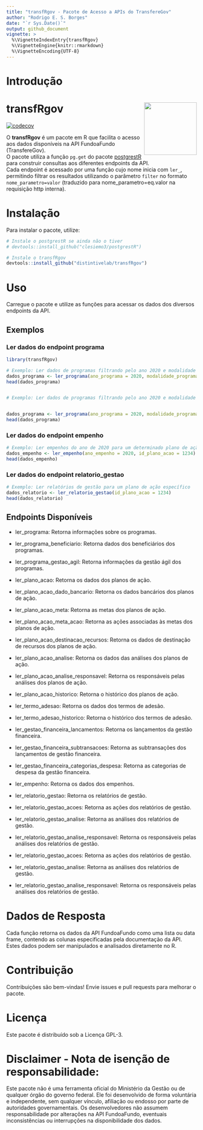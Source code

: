 ```yaml
---
title: "transfRgov - Pacote de Acesso a APIs do TransfereGov"
author: "Rodrigo E. S. Borges"
date: "`r Sys.Date()`"
output: github_document
vignette: >
  %\VignetteIndexEntry{transfRgov}
  %\VignetteEngine{knitr::rmarkdown}
  %\VignetteEncoding{UTF-8}
---
```



# Introdução

# transfRgov <img src='man/figures/logodali.webp' align="right" height="139" />
[![codecov](https://codecov.io/gh/distintivelab/transfRgov/graph/badge.svg?token=7B3AMAQYHS)](https://app.codecov.io/gh/distintivelab/transfRgov)


O **transfRgov** é um pacote em R que facilita o acesso aos dados disponíveis na API FundoaFundo (TransfereGov).  
O pacote utiliza a função `pg.get` do pacote [postgrestR](https://github.com/clesiemo3/postgrestR) para construir consultas aos diferentes endpoints da API.  
Cada endpoint é acessado por uma função cujo nome inicia com `ler_`, permitindo filtrar os resultados utilizando o parâmetro `filter` no formato `nome_parametro=valor` (traduzido para nome_parametro=eq.valor na requisição http interna).

# Instalação

Para instalar o pacote, utilize:

```r
# Instale o postgrestR se ainda não o tiver
# devtools::install_github("clesiemo3/postgrestR")

# Instale o transfRgov 
devtools::install_github("distintivelab/transfRgov")
```

# Uso

Carregue o pacote e utilize as funções para acessar os dados dos diversos endpoints da API.

## Exemplos

### Ler dados do endpoint programa

```r
library(transfRgov)

# Exemplo: Ler dados de programas filtrando pelo ano 2020 e modalidade "Ordinário"
dados_programa <- ler_programa(ano_programa = 2020, modalidade_programa = "Ordinário")
head(dados_programa)


# Exemplo: Ler dados de programas filtrando pelo ano 2020 e modalidade "Ordinário"


dados_programa <- ler_programa(ano_programa = 2020, modalidade_programa = "Ordinário")
head(dados_programa)
```

### Ler dados do endpoint empenho
```r
# Exemplo: Ler empenhos do ano de 2020 para um determinado plano de ação
dados_empenho <- ler_empenho(ano_empenho = 2020, id_plano_acao = 1234)
head(dados_empenho)
```

### Ler dados do endpoint relatorio_gestao

```r
# Exemplo: Ler relatórios de gestão para um plano de ação específico
dados_relatorio <- ler_relatorio_gestao(id_plano_acao = 1234)
head(dados_relatorio)
```

## Endpoints Disponíveis

 - ler_programa: Retorna informações sobre os programas.

 - ler_programa_beneficiario: Retorna dados dos beneficiários dos programas.

 - ler_programa_gestao_agil: Retorna informações da gestão ágil dos programas.

 - ler_plano_acao: Retorna os dados dos planos de ação.

 - ler_plano_acao_dado_bancario: Retorna os dados bancários dos planos de ação.

 - ler_plano_acao_meta: Retorna as metas dos planos de ação.

 - ler_plano_acao_meta_acao: Retorna as ações associadas às metas dos planos de ação.

 - ler_plano_acao_destinacao_recursos: Retorna os dados de destinação de recursos dos planos de ação.

 - ler_plano_acao_analise: Retorna os dados das análises dos planos de ação.

 - ler_plano_acao_analise_responsavel: Retorna os responsáveis pelas análises dos planos de ação.

 - ler_plano_acao_historico: Retorna o histórico dos planos de ação.

 - ler_termo_adesao: Retorna os dados dos termos de adesão.

 - ler_termo_adesao_historico: Retorna o histórico dos termos de adesão.

 - ler_gestao_financeira_lancamentos: Retorna os lançamentos da gestão financeira.

 - ler_gestao_financeira_subtransacoes: Retorna as subtransações dos lançamentos de gestão financeira.

 - ler_gestao_financeira_categorias_despesa: Retorna as categorias de despesa da gestão financeira.

 - ler_empenho: Retorna os dados dos empenhos.

 - ler_relatorio_gestao: Retorna os relatórios de gestão.

 - ler_relatorio_gestao_acoes: Retorna as ações dos relatórios de gestão.

 - ler_relatorio_gestao_analise: Retorna as análises dos relatórios de gestão.

 - ler_relatorio_gestao_analise_responsavel: Retorna os responsáveis pelas análises dos relatórios de gestão.

 - ler_relatorio_gestao_acoes: Retorna as ações dos relatórios de gestão.

 - ler_relatorio_gestao_analise: Retorna as análises dos relatórios de gestão.

 - ler_relatorio_gestao_analise_responsavel: Retorna os responsáveis pelas análises dos relatórios de gestão.

# Dados de Resposta

Cada função retorna os dados da API FundoaFundo como uma lista ou data frame, contendo as colunas especificadas pela documentação da API. Estes dados podem ser manipulados e analisados diretamente no R.

# Contribuição

Contribuições são bem-vindas!
Envie issues e pull requests para melhorar o pacote.

# Licença

Este pacote é distribuído sob a Licença GPL-3.

# Disclaimer - Nota de isenção de responsabilidade: 

Este pacote não é uma ferramenta oficial do Ministério da Gestão ou de qualquer órgão do governo federal. Ele foi desenvolvido de forma voluntária e independente, sem qualquer vínculo, afiliação ou endosso por parte de autoridades governamentais. Os desenvolvedores não assumem responsabilidade por alterações na API FundoaFundo, eventuais inconsistências ou interrupções na disponibilidade dos dados.





